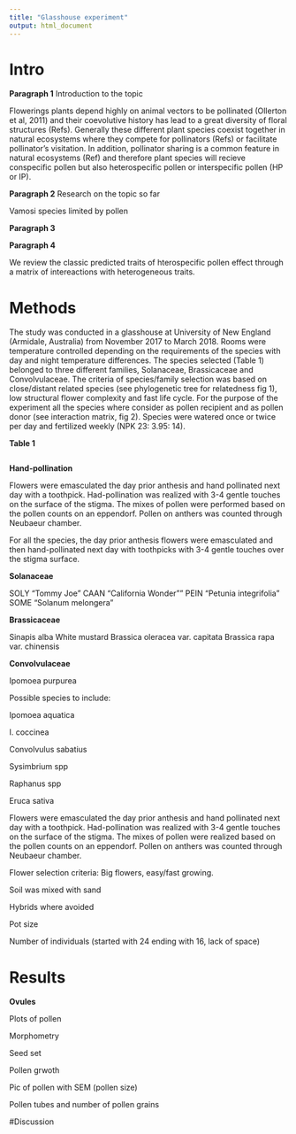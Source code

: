 ```yaml
---
title: "Glasshouse experiment"
output: html_document
---
```

# Intro 


**Paragraph 1** Introduction to the topic

Flowerings plants depend highly on animal vectors to be pollinated (Ollerton et al, 2011) and their coevolutive history has lead to a great diversity of floral structures (Refs). Generally these different plant species coexist together in natural ecosystems where they compete for pollinators (Refs) or facilitate pollinator's visitation. In addition, pollinator sharing is a common feature in natural ecosystems (Ref) and therefore plant species will recieve conspecific pollen but also heterospecific pollen or interspecific pollen (HP or IP). 

**Paragraph 2** Research on the topic so far

Vamosi species limited by pollen




**Paragraph 3**

**Paragraph 4**

We review the classic predicted traits of hterospecific pollen effect through a matrix of intereactions with heterogeneous traits. 

# Methods

The study was conducted in a glasshouse at University of New England (Armidale, Australia) from November 2017 to March 2018. Rooms were temperature controlled depending on the requirements of the species with day and night temperature differences. The species selected (Table 1) belonged to three different families, Solanaceae, Brassicaceae and Convolvulaceae. The criteria of species/family selection was based on close/distant related species (see phylogenetic tree for relatedness fig 1), low structural flower complexity and fast life cycle. For the purpose of the experiment all the species where consider as pollen recipient and as pollen donor (see interaction matrix, fig 2). Species were watered once or twice per day and fertilized weekly (NPK 23: 3.95: 14).

**Table 1**
```r

```


**Hand-pollination**

Flowers were emasculated the day prior anthesis and hand pollinated next day with a toothpick. Had-pollination was realized with 3-4 gentle touches on the surface of the stigma. The mixes of pollen were performed based on the pollen counts on an eppendorf. Pollen on anthers was counted through Neubaeur chamber.

For all the species, the day prior anthesis flowers were emasculated and then hand-pollinated next day with toothpicks with 3-4 gentle touches over the stigma surface. 

**Solanaceae**

SOLY "Tommy Joe"
CAAN "California Wonder""
PEIN "Petunia integrifolia"
SOME "Solanum melongera"

**Brassicaceae**

Sinapis alba White mustard
Brassica oleracea var. capitata
Brassica rapa var. chinensis

**Convolvulaceae**

Ipomoea purpurea


Possible species to include:

Ipomoea aquatica

I. coccinea

Convolvulus sabatius

Sysimbrium spp

Raphanus spp

Eruca sativa





Flowers were emasculated the day prior anthesis and hand pollinated next day with a toothpick. Had-pollination was realized with 3-4 gentle touches on the surface of the stigma. The mixes of pollen were realized based on the pollen counts on an eppendorf. Pollen on anthers was counted through Neubaeur chamber.

Flower selection criteria: Big flowers, easy/fast growing.

Soil was mixed with sand

Hybrids where avoided

Pot size 

Number of individuals (started with 24 ending with 16, lack of space)



# Results

**Ovules**

Plots of pollen

Morphometry



Seed set

Pollen grwoth

Pic of pollen with SEM (pollen size)

Pollen tubes and number of pollen grains



#Discussion